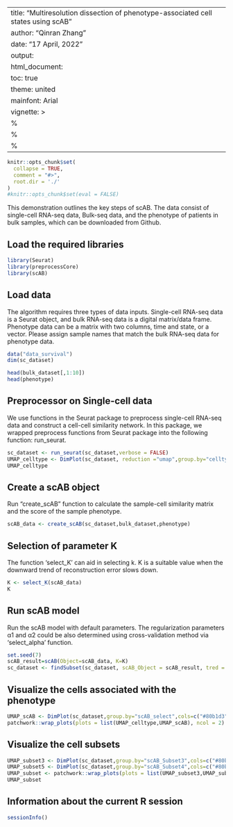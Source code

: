 
---
title: "Multiresolution dissection of phenotype-associated cell states using scAB"
author: "Qinran Zhang"
date: "17 April, 2022"
output:
  html_document:
    toc: true
    theme: united
mainfont: Arial
vignette: >
  %\VignetteIndexEntry{Multiresolution dissection of phenotype-associated cell states using scAB}
  %\VignetteEngine{knitr::rmarkdown}
  %\VignetteEncoding{UTF-8}
---

```r
knitr::opts_chunk$set(
  collapse = TRUE,
  comment = "#>",
  root.dir = './'
)
#knitr::opts_chunk$set(eval = FALSE)
```

This demonstration outlines the key steps of scAB. The data consist of single-cell RNA-seq data, Bulk-seq data, and the phenotype of patients in bulk samples, which can be downloaded from Github.

## Load the required libraries
```r
library(Seurat)
library(preprocessCore)
library(scAB)
```

## Load data
The algorithm requires three types of data inputs. Single-cell RNA-seq data is a Seurat object, and bulk RNA-seq data is a digital matrix/data frame. Phenotype data can be a matrix with two columns, time and state, or a vector. Please assign sample names that match the bulk RNA-seq data for phenotype data.
```r
data("data_survival")
dim(sc_dataset)

head(bulk_dataset[,1:10])
head(phenotype)
```


## Preprocessor on Single-cell data 
We use functions in the Seurat package to preprocess single-cell RNA-seq data and construct a cell-cell similarity network. In this package, we wrapped preprocess functions from Seurat package into the following function: run_seurat.
```r
sc_dataset <- run_seurat(sc_dataset,verbose = FALSE)
UMAP_celltype <- DimPlot(sc_dataset, reduction ="umap",group.by="celltype")
UMAP_celltype
```

## Create a scAB object
Run "create_scAB" function to calculate the sample-cell similarity matrix and the score of the sample phenotype.
```r
scAB_data <- create_scAB(sc_dataset,bulk_dataset,phenotype)
```

## Selection of parameter K
The function 'select_K' can aid in selecting k. K is a suitable value when the downward trend of reconstruction error slows down.
```r
K <- select_K(scAB_data)
K
```

## Run scAB model
Run the scAB model with default parameters. The regularization parameters α1 and α2 could be also determined using cross-validation method via ‘select_alpha’ function.
```r
set.seed(7)
scAB_result=scAB(Object=scAB_data, K=K)
sc_dataset <- findSubset(sc_dataset, scAB_Object = scAB_result, tred = 2)
```

## Visualize the cells associated with the phenotype
```r
UMAP_scAB <- DimPlot(sc_dataset,group.by="scAB_select",cols=c("#80b1d3","red"),pt.size=0.001,order=c("scAB+ cells","Other cells"))
patchwork::wrap_plots(plots = list(UMAP_celltype,UMAP_scAB), ncol = 2)
```

## Visualize the cell subsets 
```r
UMAP_subset3 <- DimPlot(sc_dataset,group.by="scAB_Subset3",cols=c("#80b1d3","red"),pt.size=0.001,order=c("scAB+ cells","Other cells"))
UMAP_subset5 <- DimPlot(sc_dataset,group.by="scAB_Subset4",cols=c("#80b1d3","red"),pt.size=0.001,order=c("scAB+ cells","Other cells"))
UMAP_subset <- patchwork::wrap_plots(plots = list(UMAP_subset3,UMAP_subset5), ncol = 2)
UMAP_subset
```

## Information about the current R session
```r
sessionInfo()
```

